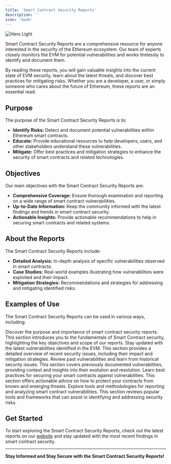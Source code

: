```yaml
---
title: 'Smart Contract Security Reports'
description: ''
icon: 'book'
---
```


<img
  className="block"
  src="/images/sc-security-report.svg"
  alt="Hero Light"
/>

Smart Contract Security Reports are a comprehensive resource for anyone interested in the security of the Ethereum ecosystem. Our team of experts closely monitors the EVM for potential vulnerabilities and works tirelessly to identify and document them.

By reading these reports, you will gain valuable insights into the current state of EVM security, learn about the latest threats, and discover best practices for mitigating risks. Whether you are a developer, a user, or simply someone who cares about the future of Ethereum, these reports are an essential read.

## Purpose

The purpose of the Smart Contract Security Reports is to:

- **Identify Risks:** Detect and document potential vulnerabilities within Ethereum smart contracts.
- **Educate:** Provide educational resources to help developers, users, and other stakeholders understand these vulnerabilities.
- **Mitigate:** Offer best practices and mitigation strategies to enhance the security of smart contracts and related technologies.

## Objectives

Our main objectives with the Smart Contract Security Reports are:

- **Comprehensive Coverage:** Ensure thorough examination and reporting on a wide range of smart contract vulnerabilities.
- **Up-to-Date Information:** Keep the community informed with the latest findings and trends in smart contract security.
- **Actionable Insights:** Provide actionable recommendations to help in securing smart contracts and related systems.

## About the Reports

The Smart Contract Security Reports include:

- **Detailed Analysis:** In-depth analysis of specific vulnerabilities observed in smart contracts.
- **Case Studies:** Real-world examples illustrating how vulnerabilities were exploited and their impact.
- **Mitigation Strategies:** Recommendations and strategies for addressing and mitigating identified risks.

## Examples of Use

The Smart Contract Security Reports can be used in various ways, including:

<AccordionGroup>
  <Accordion title="Introduction to Smart Contract Security Reports">
    Discover the purpose and importance of smart contract security reports. This section introduces you to the fundamentals of Smart Contract security, highlighting the key objectives and scope of our reports.
  </Accordion>
  <Accordion title="Recent Vulnerabilities">
    Stay updated with the latest vulnerabilities identified in the EVM. This section provides a detailed overview of recent security issues, including their impact and mitigation strategies.
  </Accordion>
  <Accordion title="Historical Vulnerabilities">
    Review past vulnerabilities and learn from historical security issues. This section covers previously documented vulnerabilities, providing context and insights into their evolution and resolution.
  </Accordion>
  <Accordion title="Best Practices for Mitigation">
    Learn best practices for securing your smart contracts against vulnerabilities. This section offers actionable advice on how to protect your contracts from known and emerging threats.
  </Accordion>
  <Accordion title="Reporting and Analysis Tools">
    Explore tools and methodologies for reporting and analyzing smart contract vulnerabilities. This section reviews popular tools and frameworks that can assist in identifying and addressing security risks.
  </Accordion>
</AccordionGroup>

## Get Started

To start exploring the Smart Contract Security Reports, check out the latest reports on our [website](#) and stay updated with the most recent findings in smart contract security.

---

**Stay Informed and Stay Secure with the Smart Contract Security Reports!**
